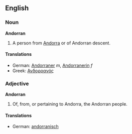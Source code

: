 ==English==
===Noun===
'''Andorran'''

#A person from [[Andorra]] or of Andorran descent.

====Translations====
*German: [[Andorraner]] ''m'', [[Andorranerin]] ''f''
*Greek: [[Ανδορρανός]]

===Adjective===
'''Andorran'''

#Of, from, or pertaining to Andorra, the Andorran people.

====Translations====
*German: [[andorranisch]]